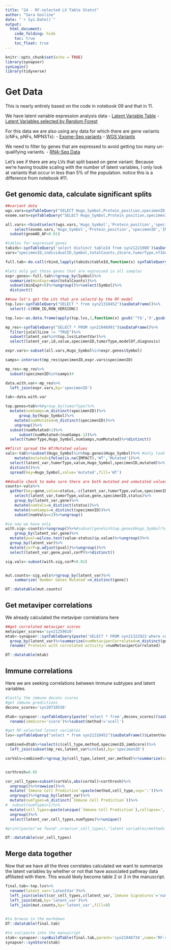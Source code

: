 ```yaml
---
title: "24 - RF-selected LV Table Statst"
author: "Sara Gosline"
date: "`r Sys.Date()`"
output:
  html_document:
    code_folding: hide
    toc: true
    toc_float: true
---
```



```r
knitr::opts_chunk$set(echo = TRUE)
library(synapser)
synLogin()
library(tidyverse)
```

# Get Data

This is nearly entirely based on the code in notebook 09 and that in 11.

We have latent variable expression analysis data
- [Latent Variable Table](https://www.synapse.org/#!Synapse:syn21046991/tables/)
- [Latent Variables selected by Random Forest](https://www.synapse.org/#!Synapse:syn21318452/tables/)

For this data we are also using any data for which there are gene variants (cNFs, pNFs, MPNSTs):
- [Exome-Seq variants](https://www.synapse.org/#!Synapse:syn20554939/tables/)
- [WGS Variants](https://www.synapse.org/#!Synapse:syn20551862/tables/)

We need to filter by genes that are expressed to avoid getting too many un-qualifying variants.
- [RNA-Seq Data](https://www.synapse.org/#!Synapse:syn21221980/tables/)

Let's see if there are any LVs that split based on gene variant. Because we're having trouble scaling with the number of latent variables, I only look at variants that occur in less than 5% of the population. notice this is a difference from notebook #11.

## Get genomic data, calculate significant splits
```r

##variant data
wgs.vars=synTableQuery("SELECT Hugo_Symbol,Protein_position,specimenID,IMPACT,FILTER,ExAC_AF,gnomAD_AF FROM syn20551862")$asDataFrame()
exome.vars=synTableQuery("SELECT Hugo_Symbol,Protein_position,specimenID,IMPACT,FILTER,ExAC_AF,gnomAD_AF FROM syn20554939")$asDataFrame()

all.vars<-rbind(select(wgs.vars,'Hugo_Symbol','Protein_position','specimenID','IMPACT','gnomAD_AF'),
    select(exome.vars,'Hugo_Symbol','Protein_position','specimenID','IMPACT','gnomAD_AF'))%>%
  subset(gnomAD_AF<0.01)

#tables for expressed genes
tabids<-synTableQuery('select distinct tableId from syn21221980')$asDataFrame()
vars="specimenID,individualID,Symbol,totalCounts,zScore,tumorType,nf1Genotype,sex"

full.tab<-do.call(rbind,lapply(tabids$tableId,function(x) synTableQuery(paste('select',vars,'from',x))$asDataFrame()))

#lets only get those genes that are expressed in all samples
expr.genes<-full.tab%>%group_by(Symbol)%>%
  summarize(minExpr=min(totalCounts))%>%
  subset(minExpr>0)%>%ungroup()%>%select(Symbol)%>%
  distinct()

##now let's get the LVs that are selectd by the RF model
top.lvs<-synTableQuery("SELECT * from syn21318452")$asDataFrame()%>%
  select(-c(ROW_ID,ROW_VERSION))

top.lvs<-as.data.frame(apply(top.lvs,2,function(x) gsub('^Y$','X',gsub('^N$','',x))))

mp_res<-synTableQuery("SELECT * FROM syn21046991")$asDataFrame()%>%
  filter(isCellLine != "TRUE")%>%
  subset(latent_var%in%top.lvs$LatentVar)%>%
  select(latent_var,id,value,specimenID,tumorType,modelOf,diagnosis)

expr.vars<-subset(all.vars,Hugo_Symbol%in%expr.genes$Symbol)

samps<-intersect(mp_res$specimenID,expr.vars$specimenID)

mp_res<-mp_res%>%
  subset(specimenID%in%samps)#

data.with.var<-mp_res%>%
  left_join(expr.vars,by='specimenID')

tab<-data.with.var

top.genes=tab%>%#group_by(tumorType)%>%
  mutate(numSamps=n_distinct(specimenID))%>%
      group_by(Hugo_Symbol)%>%
    mutate(numMutated=n_distinct(specimenID))%>%
    ungroup()%>%
  subset(numMutated>1)%>%
      subset(numMutated<(numSamps-1))%>%
  select(tumorType,Hugo_Symbol,numSamps,numMutated)%>%distinct()

##first spread the WT/Mutated values
vals<-tab%>%subset(Hugo_Symbol%in%top.genes$Hugo_Symbol)%>% #only look at those genes mutated
    mutate(mutated=ifelse(is.na(IMPACT),'WT','Mutated'))%>%
  select(latent_var,tumorType,value,Hugo_Symbol,specimenID,mutated)%>%
  distinct()%>%
  spread(key=Hugo_Symbol,value='mutated',fill='WT')

##double check to make sure there are both mutated and unmutated values
counts<-vals%>%
  gather(key=gene,value=status,-c(latent_var,tumorType,value,specimenID))%>%
    select(latent_var,tumorType,value,gene,specimenID,status)%>%
    group_by(latent_var,gene)%>%
    mutate(numVals=n_distinct(status))%>%
    mutate(numSamps=n_distinct(specimenID))%>%
    subset(numVals==2)%>%ungroup()

#so now we have only
with.sig<-counts%>%ungroup()%>%#subset(gene%in%top.genes$Hugo_Symbol)%>%
    group_by(latent_var,gene)%>%
  mutate(pval=wilcox.test(value~status)$p.value)%>%ungroup()%>%
  group_by(latent_var)%>%
  mutate(corP=p.adjust(pval))%>%ungroup()%>%
  select(latent_var,gene,pval,corP)%>%distinct()

sig.vals<-subset(with.sig,corP<0.01)


mut.counts<-sig.vals%>%group_by(latent_var)%>%
    summarize(`Number Genes Mutated`=n_distinct(gene))

DT::datatable(mut.counts)
```

## Get metaviper correlations

We already calculated the metaviper correlations here
```r

##get correlated metaviper scores
metaviper_scores='syn21259610'
mtab<-synapser::synTableQuery(paste('SELECT * FROM syn21322923 where corVal>0.65'))$asDataFrame()%>%
  group_by(latent_var)%>%summarize(numMetaviperCorrelated=n_distinct(gene))%>%
  rename(`Proteins with correlated activity`=numMetaviperCorrelated)

DT::datatable(mtab)
```

## Immune correlations
Here we are seeking correlations between Immune subtypes and latent variables.

```r

#lastly the immune deconv scores
#get immune predictions
deconv_scores='syn20710536'

dtab<-synapser::synTableQuery(paste('select * from',deconv_scores))$asDataFrame()%>%
  rename(immScore='score')%>%subset(method!='xcell')

#get RF-selected latent variables
lvs<-synTableQuery("select * from syn21318452")$asDataFrame()$LatentVar

combined=dtab%>%select(c(cell_type,method,specimenID,immScore))%>%
  left_join(subset(mp_res,latent_var%in%lvs),by='specimenID')

corVals=combined%>%group_by(cell_type,latent_var,method)%>%summarize(corVal=cor(immScore,value,method = "spearman"))


corthresh=0.65

cor_cell_types=subset(corVals,abs(corVal)>corthresh)%>%
  ungroup()%>%rowwise()%>%
  mutate(`Immune Cell Prediction`=paste(method,cell_type,sep=':'))%>%
  ungroup()%>%group_by(latent_var)%>%
  mutate(numTypes=n_distinct(`Immune Cell Prediction`))%>%
#  subset(numTypes>1)%>%
  mutate(cell_types=paste(unique(`Immune Cell Prediction`),collapse=','))%>%
  ungroup()%>%
  select(latent_var,cell_types,numTypes)%>%unique()

#print(paste('we found',nrow(cor_cell_types),'latent variables/methods with some cell types with correlation greater than',corthresh))

DT::datatable(cor_cell_types)
```

## Merge data together

Now that we have all the three correlates calculated we want to summarize the latent variables by whether or not that have associated pathway data affiliated with them. This would likely become table 2 or 3 in the manuscript.

```r

final.tab<-top.lvs%>%
  rename(latent_var='LatentVar')%>%
  left_join(select(cor_cell_types,c(latent_var,`Immune Signatures`='numTypes')),by='latent_var')%>%
  left_join(mtab,by='latent_var')%>%
  left_join(mut.counts,by='latent_var',fill=0)
 

#to browse in the markdown
DT::datatable(final.tab)

#to cut/paste into the manuscript
stab<-synapser::synBuildTable(final.tab,parent='syn21046734',name='RF-selected variables with correlates')
synapser::synStore(stab)
```
